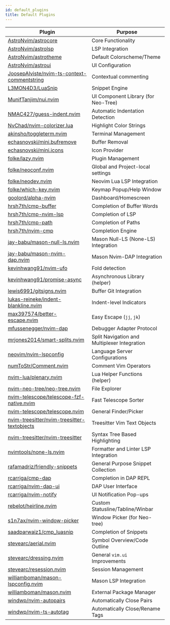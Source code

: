 ```yaml
---
id: default_plugins
title: Default Plugins
---
```


| Plugin                                                                                                        | Purpose                                      |
| ------------------------------------------------------------------------------------------------------------- | -------------------------------------------- |
| [AstroNvim/astrocore](https://github.com/AstroNvim/astrocore)                                                 | Core Functionality                           |
| [AstroNvim/astrolsp](https://github.com/AstroNvim/astrolsp)                                                   | LSP Integration                              |
| [AstroNvim/astrotheme](https://github.com/AstroNvim/astrotheme)                                               | Default Colorscheme/Theme                    |
| [AstroNvim/astroui](https://github.com/AstroNvim/astroui)                                                     | UI Configuration                             |
| [JoosepAlviste/nvim-ts-context-commentstring](https://github.com/JoosepAlviste/nvim-ts-context-commentstring) | Contextual commenting                        |
| [L3MON4D3/LuaSnip](https://github.com/L3MON4D3/LuaSnip)                                                       | Snippet Engine                               |
| [MunifTanjim/nui.nvim](https://github.com/MunifTanjim/nui.nvim)                                               | UI Component Library (for Neo-Tree)          |
| [NMAC427/guess-indent.nvim](https://github.com/NMAC427/guess-indent.nvim)                                     | Automatic Indentation Detection              |
| [NvChad/nvim-colorizer.lua](https://github.com/NvChad/nvim-colorizer.lua)                                     | Highlight Color Strings                      |
| [akinsho/toggleterm.nvim](https://github.com/akinsho/toggleterm.nvim)                                         | Terminal Management                          |
| [echasnovski/mini.bufremove](https://github.com/echasnovski/mini.bufremove)                                   | Buffer Removal                               |
| [echasnovski/mini.icons](https://github.com/echasnovski/mini.icons)                                           | Icon Provider                                |
| [folke/lazy.nvim](https://github.com/folke/lazy.nvim)                                                         | Plugin Management                            |
| [folke/neoconf.nvim](https://github.com/folke/neoconf.nvim)                                                   | Global and Project-local settings            |
| [folke/neodev.nvim](https://github.com/folke/neodev.nvim)                                                     | Neovim Lua LSP Integration                   |
| [folke/which-key.nvim](https://github.com/folke/which-key.nvim)                                               | Keymap Popup/Help Window                     |
| [goolord/alpha-nvim](https://github.com/goolord/alpha-nvim)                                                   | Dashboard/Homescreen                         |
| [hrsh7th/cmp-buffer](https://github.com/hrsh7th/cmp-buffer)                                                   | Completion of Buffer Words                   |
| [hrsh7th/cmp-nvim-lsp](https://github.com/hrsh7th/cmp-nvim-lsp)                                               | Completion of LSP                            |
| [hrsh7th/cmp-path](https://github.com/hrsh7th/cmp-path)                                                       | Completion of Paths                          |
| [hrsh7th/nvim-cmp](https://github.com/hrsh7th/nvim-cmp)                                                       | Completion Engine                            |
| [jay-babu/mason-null-ls.nvim](https://github.com/jay-babu/mason-null-ls.nvim)                                 | Mason Null-LS (None-LS) Integration          |
| [jay-babu/mason-nvim-dap.nvim](https://github.com/jay-babu/mason-nvim-dap.nvim)                               | Mason Nvim-DAP Integration                   |
| [kevinhwang91/nvim-ufo](https://github.com/kevinhwang91/nvim-ufo)                                             | Fold detection                               |
| [kevinhwang91/promise-async](https://github.com/kevinhwang91/promise-async)                                   | Asynchronous Library (helper)                |
| [lewis6991/gitsigns.nvim](https://github.com/lewis6991/gitsigns.nvim)                                         | Buffer Git Integration                       |
| [lukas-reineke/indent-blankline.nvim](https://github.com/lukas-reineke/indent-blankline.nvim)                 | Indent-level Indicators                      |
| [max397574/better-escape.nvim](https://github.com/max397574/better-escape.nvim)                               | Easy Escape (`jj`, `jk`)                     |
| [mfussenegger/nvim-dap](https://github.com/mfussenegger/nvim-dap)                                             | Debugger Adapter Protocol                    |
| [mrjones2014/smart-splits.nvim](https://github.com/mrjones2014/smart-splits.nvim)                             | Split Navigation and Multiplexer Integration |
| [neovim/nvim-lspconfig](https://github.com/neovim/nvim-lspconfig)                                             | Language Server Configurations               |
| [numToStr/Comment.nvim](https://github.com/numToStr/Comment.nvim)                                             | Comment Vim Operators                        |
| [nvim-lua/plenary.nvim](https://github.com/nvim-lua/plenary.nvim)                                             | Lua Helper Functions (helper)                |
| [nvim-neo-tree/neo-tree.nvim](https://github.com/nvim-neo-tree/neo-tree.nvim)                                 | File Explorer                                |
| [nvim-telescope/telescope-fzf-native.nvim](https://github.com/nvim-telescope/telescope-fzf-native.nvim)       | Fast Telescope Sorter                        |
| [nvim-telescope/telescope.nvim](https://github.com/nvim-telescope/telescope.nvim)                             | General Finder/Picker                        |
| [nvim-treesitter/nvim-treesitter-textobjects](https://github.com/nvim-treesitter/nvim-treesitter-textobjects) | Treesitter Vim Text Objects                  |
| [nvim-treesitter/nvim-treesitter](https://github.com/nvim-treesitter/nvim-treesitter)                         | Syntax Tree Based Highlighting               |
| [nvimtools/none-ls.nvim](https://github.com/nvimtools/none-ls.nvim)                                           | Formatter and Linter LSP Integration         |
| [rafamadriz/friendly-snippets](https://github.com/rafamadriz/friendly-snippets)                               | General Purpose Snippet Collection           |
| [rcarriga/cmp-dap](https://github.com/rcarriga/cmp-dap)                                                       | Completion in DAP REPL                       |
| [rcarriga/nvim-dap-ui](https://github.com/rcarriga/nvim-dap-ui)                                               | DAP User Interface                           |
| [rcarriga/nvim-notify](https://github.com/rcarriga/nvim-notify)                                               | UI Notification Pop-ups                      |
| [rebelot/heirline.nvim](https://github.com/rebelot/heirline.nvim)                                             | Custom Statusline/Tabline/Winbar             |
| [s1n7ax/nvim-window-picker](https://github.com/s1n7ax/nvim-window-picker)                                     | Window Picker (for Neo-tree)                 |
| [saadparwaiz1/cmp_luasnip](https://github.com/saadparwaiz1/cmp_luasnip)                                       | Completion of Snippets                       |
| [stevearc/aerial.nvim](https://github.com/stevearc/aerial.nvim)                                               | Symbol Overview/Code Outline                 |
| [stevearc/dressing.nvim](https://github.com/stevearc/dressing.nvim)                                           | General `vim.ui` Improvements                |
| [stevearc/resession.nvim](https://github.com/stevearc/resession.nvim)                                         | Session Management                           |
| [williamboman/mason-lspconfig.nvim](https://github.com/williamboman/mason-lspconfig.nvim)                     | Mason LSP Integration                        |
| [williamboman/mason.nvim](https://github.com/williamboman/mason.nvim)                                         | External Package Manager                     |
| [windwp/nvim-autopairs](https://github.com/windwp/nvim-autopairs)                                             | Automatically Close Pairs                    |
| [windwp/nvim-ts-autotag](https://github.com/windwp/nvim-ts-autotag)                                           | Automatically Close/Rename Tags              |
